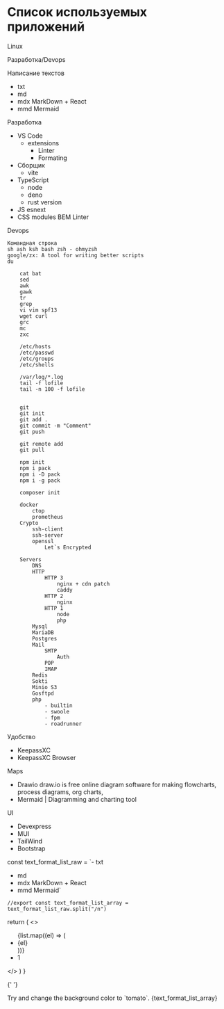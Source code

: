 # Список используемых приложений

Linux

Разработка/Devops

Написание текстов

- txt
- md
- mdx MarkDown + React
- mmd Mermaid

Разработка

- VS Code
  - extensions
    - Linter
    - Formating
- Сборщик
  - vite
- TypeScript
  - node
  - deno
  - rust version
- JS esnext
- CSS modules BEM
  Linter

Devops

```
Командная строка
sh ash ksh bash zsh - ohmyzsh
google/zx: A tool for writing better scripts
du

    cat bat
    sed
    awk
    gawk
    tr
    grep
    vi vim spf13
    wget curl
    grc
    mc
    zxc

    /etc/hosts
    /etc/passwd
    /etc/groups
    /etc/shells

    /var/log/*.log
    tail -f lofile
    tail -n 100 -f lofile


    git
    git init
    git add .
    git commit -m "Comment"
    git push

    git remote add
    git pull

    npm init
    npm i pack
    npm i -D pack
    npm i -g pack

    composer init

    docker
        ctop
        prometheus
    Crypto
        ssh-client
        ssh-server
        openssl
            Let`s Encrypted

    Servers
        DNS
        HTTP
            HTTP 3
                nginx + cdn patch
                caddy
            HTTP 2
                nginx
            HTTP 1
                node
                php
        Mysql
        MariaDB
        Postgres
        Mail
            SMTP
                Auth
            POP
            IMAP
        Redis
        Sokti
        Minio S3
        Gosftpd
        php
            - builtin
            - swoole
            - fpm
            - roadrunner
```

Удобство

- KeepassXC
- KeepassXC Browser

Maps

- Drawio draw.io is free online diagram software for making flowcharts, process diagrams, org charts,
- Mermaid | Diagramming and charting tool

UI

- Devexpress
- MUI
- TailWind
- Bootstrap

const text_format_list_raw = `- txt

- md
- mdx MarkDown + React
- mmd Mermaid`

```
//export const text_format_list_array = text_format_list_raw.split("/n")
```

  return (
    <>
      <ul>
        {list.map((el) => (
          <li>{el}</li>
        ))}
        <li>1</li>
      </ul>
    </>
  )
}

{' '}

<div style={{ padding: '1rem', backgroundColor: 'tomato' }}>
  Try and change the background color to `tomato`.
  {text_format_list_array}
</div>
<ListCmp list={text_format_list_array} />
